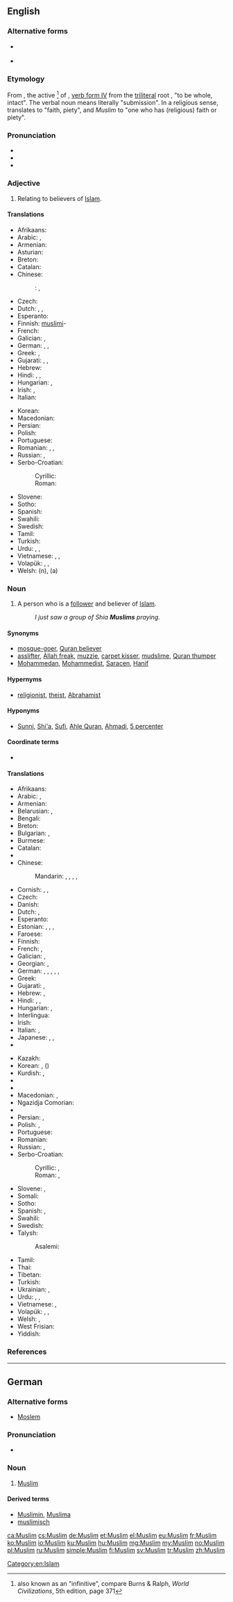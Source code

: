 {{also|muslim}}
==English==
{{wikipedia}}

===Alternative forms===
* {{l|en|Moslem}} {{qualifier|archaic}}
* {{l|en|Mussulman}} {{qualifier|archaic}}

===Etymology===
From {{etyl|ar|en}} {{term|مُسْلِمٌ||one who submits|tr=múslim<sup>un</sup>|lang=ar}}, the active {{w|Arabic grammar#Participle|participle}}<ref>also known as an "infinitive", compare Burns & Ralph, ''World Civilizations'', 5th edition, page 371</ref> of {{term|أسْلَمَ||he submitted|tr=ʾáslama|lang=ar}}, [[Appendix:Arabic verb forms#Form IV|verb form IV]] from the [[triliteral]] root {{ar-root|س|ل|م}}, "to be whole, intact". The verbal noun {{term|إسْلامٌ|lang=ar|tr=ʾislām<sup>un</sup>}} means literally "submission". In a religious sense, ''{{w|Islam|al-Islām}}'' translates to "faith, piety", and ''Muslim'' to "one who has (religious) faith or piety".

===Pronunciation===
* {{IPA|/ˈmʌsləm/|/ˈmʌzləm/|/ˈmʊslɪm/|/ˈmʊzlɪm/|lang=en}}
* {{audio|en-uk-Muslim.ogg|Audio (UK)|lang=en}}
* {{rhymes|ʌsləm|ʌzləm|ʊslɪm|ʊzlɪm|lang=en}}

===Adjective===
{{en-adj|-}}

# Relating to believers of [[Islam]].

====Translations====
{{trans-top|Relating to believers of Islam}}
* Afrikaans: {{t|af|moslem}}
* Arabic: {{t|ar|إسلامي|tr=’islāmi|m}}, {{t|ar|إسلامية|tr=’islamíyya|f}}
* Armenian: {{t|hy|մահմեդական|tr=mahmedakan}}
* Asturian: {{t|ast|musulmán}}
* Breton: {{t|br|muzulman}}
* Catalan: {{t|ca|musulmà}}
* Chinese:
*: {{ttbc|cmn}}: {{t+|cmn|穆斯林|tr=Mùsīlín|sc=Hans}}, {{t+|cmn|清真|tr=Qīngzhēn|sc=Hans}}
* Czech: {{t+|cs|muslimský}}
* Dutch: {{t+|nl|moslims}}, {{t|nl|mohammedaans}}, {{t|nl|muzulmaans}}
* Esperanto: {{t|eo|muslima}}
* Finnish: [[muslimi]]-
* French: {{t+|fr|musulman|m}}
* Galician: {{t|gl|musulmán}}, {{t|gl|mahometano}}
* German: {{t|de|muslimisch}}, {{t|de|moslemisch}}, {{t|de|muselmanisch}}
* Greek: {{t+|el|μουσουλμανικός}}, {{t|el|Μουσουλμάνος}}
* Gujarati: {{t|gu|મુસ્લિમ|tr=muslim}}, {{t|gu|મુસલમાન|tr=musalmān}}, {{t|gu|મુસલમાની|tr=musalmānī}}
* Hebrew: {{t|he|מוסלמי|tr=muslemi}}
* Hindi: {{t|hi|मुस्लिम|tr=muslim}}, {{t|hi|मुसलमान|tr=musalmān}}, {{t|hi|मुसलमानी|tr=musalmānī}}
* Hungarian: {{t+|hu|muszlim}}, {{t+|hu|muzulmán}}
* Irish: {{t|ga|Moslamach|m}}, {{t|ga|Mahamadach|m}}
* Italian: {{t+|it|musulmano}}
{{trans-mid}}
* Korean: {{t|ko|무슬림|tr=museulleom}}
* Macedonian: {{t|mk|муслимански|m|tr=muslimánski}}
* Persian: {{t|fa|مسلمانی|tr=mosalmâni}}
* Polish: {{t+|pl|muzułmański|m}}
* Portuguese: {{t+|pt|muçulmano}}
* Romanian: {{t+|ro|musulman|m}}, {{t+|ro|mahomedan}}, {{t|ro|musulmană|f}}
* Russian: {{t+|ru|мусульманский|m|tr=musul’mánskij}}, {{t+|ru|исламский|tr=islámskij}}
* Serbo-Croatian:
*: Cyrillic: {{t|sh|муслимански|m}}
*: Roman: {{t|sh|muslimanski|m}}
* Slovene: {{t+|sl|muslimanski|m}}
* Sotho: {{t|st|leselamose}}
* Spanish: {{t+|es|musulmán|m}}
* Swahili: {{t+|sw|mwiislamu}}
* Swedish: {{t+|sv|muslimsk}}
* Tamil: {{t|ta|முஸ்லிம்|tr=muslim}}
* Turkish: {{t+|tr|Müslüman}}
* Urdu: {{t|ur|مسلم|tr=muslim}}, {{t|ur|مسلمان|tr=musalmān}}, {{t|ur|مسلمانی|tr=musalmānī}}
* Vietnamese: {{t+|vi|Hồi giáo}}, {{t|vi|đạo Hồi}}, {{t|vi|Hồi}}
* Volapük: {{qualifier|♂♀}} {{t|vo|slamanik}}, {{qualifier|♂}} {{t|vo|hislamanik}}, {{qualifier|♀}} {{t|vo|jislamanik}}
* Welsh: {{t|cy|Mwslim}} (n), {{t|cy|Mwslimaidd}} (a)
{{trans-bottom}}

===Noun===
{{en-noun}}

# A person who is a [[follower]] and believer of [[Islam]].
#: ''I just saw a group of Shia '''Muslims''' praying.''

====Synonyms====
* [[mosque-goer]], [[Quran believer]] {{qualifier|a practising Muslim}}
* [[asslifter]], [[Allah freak]], [[muzzie]], [[carpet kisser]], [[mudslime]], [[Quran thumper]] {{qualifier|all derogatory}}
* [[Mohammedan]], [[Mohammedist]], [[Saracen]], [[Hanif]] {{qualifier|dated, now rare and offensive}}

====Hypernyms====
* [[religionist]], [[theist]], [[Abrahamist]]

====Hyponyms====
* [[Sunni]], [[Shi'a]], [[Sufi]], [[Ahle Quran]], [[Ahmadi]], [[5 percenter]]

====Coordinate terms====
* {{list:religionists/en}}

====Translations====
{{trans-top|believer of Islam}}
* Afrikaans: {{t|af|moslem}}
* Arabic: {{t+|ar|مسلم|m|tr=múslim}}, {{t|ar|مسلمة|f|tr=muslíma}}
* Armenian: {{t|hy|մահմեդական|tr=mahmedakan}}
* Belarusian: {{t|be|мусульманін|m|tr=musul'mánin}}, {{t|be|мусульманка|f|tr=musul'mánka}}
* Bengali: {{t|bn|মুসলিম|tr=muslim|sc=Beng}}
* Breton: {{t|br|muzulman|m}}
* Bulgarian: {{t|bg|мюсюлманин|m|tr=mjusjulmánin}}, {{t|bg|мюсюлманка|f|tr=mjusjulmánka}}
* Burmese: {{t+|my|မွတ်စလင်|sc=Mymr}}
* Catalan: {{t|ca|musulmà|m}}
* {{trreq|ce}}
* Chinese:
*: Mandarin: {{t+|cmn|穆斯林|tr=Mùsīlín|sc=Hans}}, {{t+|cmn|清真|tr=Qīngzhēn|sc=Hans}}, {{t|cmn|伊斯蘭教徒|sc=Hani}}, {{t+|cmn|伊斯兰教徒|tr=Yīsīlán jiàotú|sc=Hani}}, {{t+|cmn|回教徒|tr=Huí jiàotú|sc=Hani}}
* Cornish: {{t|kw|Moslem|m}}, {{t|kw|Moslemes|f}}, {{t|kw|Sarsyn|m}}
* Czech: {{t+|cs|muslim|m}}
* Danish: {{t+|da|muslim|m|f}}
* Dutch: {{t+|nl|moslim|m}}, {{t+|nl|moslima|f}}
* Esperanto: {{t|eo|islamano}}
* Estonian: {{t|et|muslim}}, {{t|et|moslem}}, {{t|et|muhameedlane}}, {{t+|et|musulman}}
* Faroese: {{t|fo|muslimur|m}}
* Finnish: {{t+|fi|muslimi}}
* French: {{t+|fr|musulman|m}}, {{t+|fr|musulmane|f}}
* Galician: {{t|gl|musulmán|m}}, {{t|gl|mahometano|m}}
* Georgian: {{t|ka|მუსულმანი|tr=musulmani|sc=Geor}}, {{t|ka|მუსლიმი|tr=muslimi|sc=Geor}}
* German: {{t+|de|Muslim|m}}, {{t+|de|Moslem|m}}, {{t+|de|Muslimin|f}}, {{t+|de|Muslima|f}}, {{qualifier|dated}} {{t|de|Muselmane|m}}, {{t|de|Muselmanin|f}}
* Greek: {{t|el|Μουσουλμάνος|m|tr=Mousoulmános}}
* Gujarati: {{t|gu|મુસ્લિમ|tr=muslim}}, {{t|gu|મુસલમાન|tr=musalmān}}
* Hebrew: {{t|he|מוסלמי|m|tr=músl'mi}}, {{t|he|מוסלמית|f|tr=musl'mít}}
* Hindi: {{t|hi|मुस्लिम|tr=muslim}}, {{t|hi|मुसलमान|m|tr=musalmān}}, {{t|hi|मुसलमानी|f|tr=musalmānī}}
* Hungarian: {{t+|hu|muszlim}}, {{t+|hu|muzulmán}}
* Interlingua: {{t|ia|muslim}}
* Irish: {{t|ga|Moslamach|m}}
* Italian: {{t+|it|musulmano|m}}, {{t+|it|musulmana|f}}
* Japanese: {{t|ja|ムスリム|tr=Musurimu}}, {{t|ja|イスラム教徒|tr=イスラムきょうと, Isuramu-kyōto}}, {{t|ja|回教徒|tr=かいきょうと, Kaikyōto|sc=Jpan}}
* {{trreq|jv}}
{{trans-mid}}
* Kazakh: {{t|kk|мұсылман|tr=musılman|sc=Cyrl}}
* Korean: {{t|ko|이슬람교도|tr=Iseullam-gyodo|sc=Hang}}, {{t|ko|회교도|tr=Hwi-gyodo|sc=Kore}} ({{t|ko|回教徒|sc=Kore}})
* Kurdish: {{t+|ku|misilman}}, {{t|ku|موسلمان}}
* {{trreq|lv}}
* {{trreq|lt}}
* Macedonian: {{t|mk|Муслиман|m}}, {{t|mk|Муслиманка|f|tr=Muslimánka}}
* Ngazidja Comorian: {{t|zdj|isilamu}}
* {{trreq|or}}
* Persian: {{t+|fa|مسلمان|tr=mosalmân}}, {{t|fa|مسلمون|tr=mosalmun|sc=fa-Arab}} {{qualifier|colloquial}}
* Polish: {{t+|pl|muzułmanin|m}}, {{t+|pl|muzułmanka|f}}
* Portuguese: {{t+|pt|muçulmano|m}}
* Romanian: {{t+|ro|musulman|m}}
* Russian: {{t+|ru|мусульманин|m|tr=musul’mánin}}, {{t+|ru|мусульманка|f|tr=musul’mánka}}
* Serbo-Croatian:
*: Cyrillic: {{t|sh|муслиман|m}}, {{t|sh|муслиманка|f}}
*: Roman: {{t|sh|musliman|m}}, {{t|sh|muslimanka|f}}
* Slovene: {{t+|sl|musliman|m}}, {{t|sl|muslimanka|f}}
* Somali: {{t|so|muslim|m}}
* Sotho: {{t|st|moselamose}}
* Spanish: {{t+|es|musulmán|m}}, {{t|es|musulmana|f}}
* Swahili: {{t|sw|Mwislamu}}
* Swedish: {{t+|sv|muslim}}
* Talysh:
*: Asalemi: {{t|tly|مسلمون|tr=məsəlmun|sc=fa-Arab}}
* Tamil: {{t|ta|முஸ்லிம்|tr=muslim}}
* Thai: {{t|th|มุสลิม|tr=mus-lim}}
* Tibetan: {{t|bo|ཁ་ཆེ|sc=Tibt}}
* Turkish: {{t+|tr|Müslüman}}
* Ukrainian: {{t|uk|мусульманин|m|tr=musul'mányn}}, {{t|uk|мусульманка|f|tr=musul'mánka}}
* Urdu: {{t|ur|مسلم|m|tr=muslim}}, {{t|ur|مسلمان|m|tr=musalmān}}, {{t|ur|مسلمانی|f|tr=musalmānī}}
* Vietnamese: {{t|vi|người Hồi}}, {{t|vi|người Hồi giáo}}
* Volapük: {{qualifier|♂♀}} {{t+|vo|slaman}}, {{qualifier|♂}} {{t|vo|hislaman}}, {{qualifier|♀}} {{t|vo|jislaman}}
* Welsh: {{t|cy|Mwslim|m|f}}, {{t|cy|Moslem|m|f}}
* West Frisian: {{t|fy|Moslim}}
* Yiddish: {{t|yi|מוסולמאַן|m|tr=musulman|sc=Hebr}}
{{trans-bottom}}

===References===
<references/>

[[Category:en:Islam]]

----

==German==

===Alternative forms===
* [[Moslem]] {{a|now less common in formal writing, but still predominant in everyday speech}}

===Pronunciation===
* {{IPA|/ˈmʊslɪm/|lang=de}}

===Noun===
{{de-noun|m|Muslims|Muslime|pl2=Muslims}}

# [[Muslim]]

====Derived terms====
* [[Muslimin]], [[Muslima]] {{a|female forms}}
* [[muslimisch]]

[[ca:Muslim]]
[[cs:Muslim]]
[[de:Muslim]]
[[et:Muslim]]
[[el:Muslim]]
[[eu:Muslim]]
[[fr:Muslim]]
[[ko:Muslim]]
[[io:Muslim]]
[[ku:Muslim]]
[[hu:Muslim]]
[[mg:Muslim]]
[[my:Muslim]]
[[no:Muslim]]
[[pl:Muslim]]
[[ru:Muslim]]
[[simple:Muslim]]
[[fi:Muslim]]
[[sv:Muslim]]
[[tr:Muslim]]
[[zh:Muslim]]